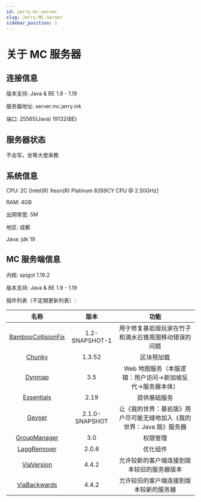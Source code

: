 ```yaml
---
id: jerry-mc-server
slug: Jerry-MC-Server
sidebar_position: 1
---
```


# 关于 MC 服务器

## 连接信息

版本支持: Java & BE 1.9 - 1.19

服务器地址: server.mc.jerry.ink

端口: 25565(Java) 19132(BE)

## 服务器状态

不会写，坐等大佬来教

## 系统信息

CPU: 2C [Intel(R) Xeon(R) Platinum 8269CY CPU @ 2.50GHz]

RAM: 4GB

出网带宽: 5M

地区: 成都

Java: jdk 19

## MC 服务端信息

内核: spigot 1.19.2

版本支持: Java & BE 1.9 - 1.19

插件列表（不定期更新列表）:

|                                名称                                 |      版本      |                                 功能                                  |
| :-----------------------------------------------------------------: | :------------: | :-------------------------------------------------------------------: |
| [BambooCollisionFix](https://github.com/Camotoy/BambooCollisionFix) | 1.2-SNAPSHOT-1 |         用于修复基岩版玩家在竹子和滴水石锥周围移动错误的问题          |
|            [Chunky](https://github.com/pop4959/Chunky/)             |     1.3.52     |                              区块预加载                               |
|           [Dynmap](https://github.com/webbukkit/dynmap/)            |      3.5       |      Web 地图服务（本服逻辑：用户访问->新加坡反代->服务器本体）       |
|               [Essentials](https://essentialsx.net/)                |      2.19      |                             提供基础服务                              |
|            [Geyser](https://github.com/GeyserMC/Geyser)             | 2.1.0-SNAPSHOT | 让《我的世界：基岩版》用户尽可能无缝地加入《我的世界：Java 版》服务器 |
|       [GroupManager](https://github.com/ElgarL/GroupManager/)       |      3.0       |                               权限管理                                |
|  [LaggRemover](https://dev.bukkit.org/projects/laggremover/files)   |     2.0.6      |                               优化组件                                |
|       [ViaVersion](https://github.com/ViaVersion/ViaVersion)        |     4.4.2      |              允许较新的客户端连接到版本较旧的服务器版本               |
|     [ViaBackwards](https://github.com/ViaVersion/ViaBackwards/)     |     4.4.2      |                允许较旧的客户端连接到版本较新的服务器                 |
